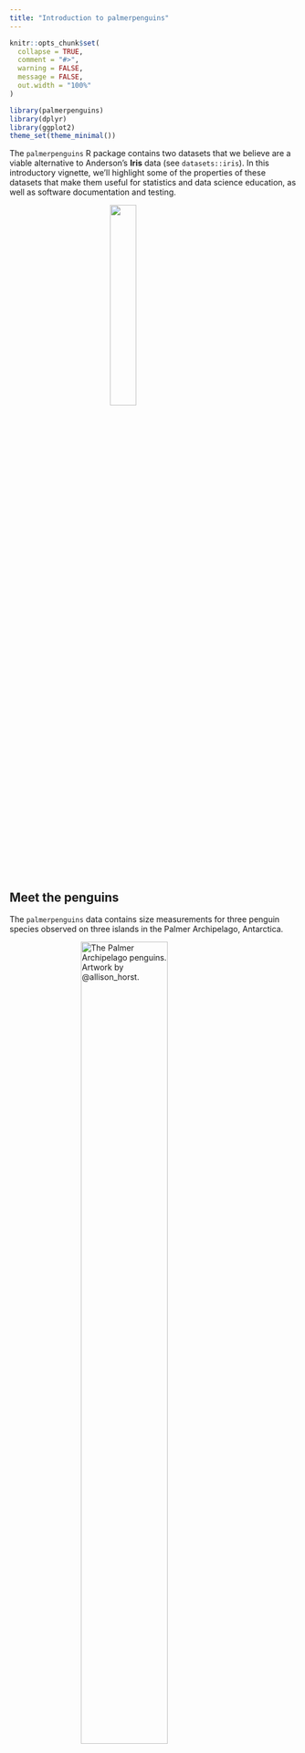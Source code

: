 ```yaml
---
title: "Introduction to palmerpenguins"
---
```


```r
knitr::opts_chunk$set(
  collapse = TRUE,
  comment = "#>",
  warning = FALSE,
  message = FALSE,
  out.width = "100%"
)
```


```r
library(palmerpenguins)
library(dplyr)
library(ggplot2)
theme_set(theme_minimal())
```

The `palmerpenguins` R package contains two datasets that we believe are a viable alternative to Anderson's **Iris** data (see `datasets::iris`). In this introductory vignette, we'll highlight some of the properties of these datasets that make them useful for statistics and data science education, as well as software documentation and testing.


<img src="../fig/palmerpenguins.png" width=30% style="display:block; margin-left: auto; margin-right: auto;">


## Meet the penguins

The  `palmerpenguins` data contains size measurements for three penguin species observed on three islands in the Palmer Archipelago, Antarctica. 

<figure>
  <img src="../fig/lter_penguins.png" alt="The Palmer Archipelago penguins. Artwork by @allison_horst." width=60% style="display:block; margin-left: auto; margin-right: auto;">
  <figcaption>The Palmer Archipelago penguins. Artwork by @allison_horst.</figcaption>
</figure>

\
**Aside:** That's right, developers -- [Gentoo Linux is named after penguins](https://wiki.gentoo.org/wiki/FAQ)!

These data were collected from 2007 - 2009 by Dr. Kristen Gorman with the [Palmer Station Long Term Ecological Research Program](https://pal.lternet.edu/), part of the [US Long Term Ecological Research Network](https://lternet.edu/). The data were imported directly from the [Environmental Data Initiative](https://environmentaldatainitiative.org/) (EDI) Data Portal, and are available for use by CC0 license ("No Rights Reserved") in accordance with the [Palmer Station Data Policy](https://pal.lternet.edu/data/policies). 

## Installation

You can install the released version of palmerpenguins from [CRAN](https://CRAN.R-project.org) with:

``` r
install.packages("palmerpenguins")
```

Or install the development version from [GitHub](https://github.com/) with:

```r
# install.packages("remotes")
remotes::install_github("allisonhorst/palmerpenguins")
```

## The **palmerpenguins** package

This package contains two datasets:

1. Here, we'll focus on a curated subset of the raw data in the package named `penguins`, which can serve as an out-of-the-box alternative to `datasets::iris`.

1. The raw data, accessed from the [Environmental Data Initiative](https://edirepository.org) (see full data citations below), is also available as `palmerpenguins::penguins_raw`.

The curated `palmerpenguins::penguins` dataset contains `r ncol(penguins)` variables (n = `r nrow(penguins)` penguins). You can read more about the variables by typing `?penguins`.

```r
glimpse(penguins)
```

The `palmerpenguins::penguins` data contains `r sum(complete.cases(penguins))` complete cases, with `r sum(is.na(penguins))` missing values.



## Highlights

We don't want to ruin all the fun exploration, visualization, and potential analyses, so below are just a few examples to get you quickly waddling along with *penguins*. You can check out more in `vignette("examples")`.

```r

```

### Exploring factors

The `penguins` data has three factor variables:

```r
penguins %>%
  dplyr::select(where(is.factor)) %>% 
  glimpse()
```


```r
# Count penguins for each species / island
penguins %>%
  count(species, island, .drop = FALSE)
```

```r
ggplot(penguins, aes(x = island, fill = species)) +
  geom_bar(alpha = 0.8) +
  scale_fill_manual(values = c("darkorange","purple","cyan4"), 
                    guide = FALSE) +
  theme_minimal() +
  facet_wrap(~species, ncol = 1) +
  coord_flip()
```

```r
# Count penguins for each species / sex
penguins %>%
  count(species, sex, .drop = FALSE)
```

```r
ggplot(penguins, aes(x = sex, fill = species)) +
  geom_bar(alpha = 0.8) +
  scale_fill_manual(values = c("darkorange","purple","cyan4"), 
                    guide = FALSE) +
  theme_minimal() +
  facet_wrap(~species, ncol = 1) +
  coord_flip()
```


### Exploring scatterplots

The `penguins` data also has four continuous variables, making six unique scatterplots possible! 

```r
penguins %>%
  dplyr::select(body_mass_g, ends_with("_mm")) %>% 
  glimpse()
```


```r
# Scatterplot example 1: penguin flipper length versus body mass
ggplot(data = penguins, aes(x = flipper_length_mm, y = body_mass_g)) +
  geom_point(aes(color = species, 
                 shape = species),
             size = 2) +
  scale_color_manual(values = c("darkorange","darkorchid","cyan4")) 

# Scatterplot example 2: penguin bill length versus bill depth
ggplot(data = penguins, aes(x = bill_length_mm, y = bill_depth_mm)) +
  geom_point(aes(color = species, 
                 shape = species),
             size = 2)  +
  scale_color_manual(values = c("darkorange","darkorchid","cyan4"))
```


You can add color and/or shape aesthetics in `ggplot2` to layer in factor levels like we did above. With three factor variables to work with, you can add another factor layer with facets, like the plot below.

```r
ggplot(penguins, aes(x = flipper_length_mm,
                     y = body_mass_g)) +
  geom_point(aes(color = sex)) +
  scale_color_manual(values = c("darkorange","cyan4"), 
                     na.translate = FALSE) +
  facet_wrap(~species)
```



### Exploring distributions

```r
# Jitter plot example: bill length by species
ggplot(data = penguins, aes(x = species, y = bill_length_mm)) +
  geom_jitter(aes(color = species),
              width = 0.1, 
              alpha = 0.7,
              show.legend = FALSE) +
  scale_color_manual(values = c("darkorange","darkorchid","cyan4"))

# Histogram example: flipper length by species
ggplot(data = penguins, aes(x = flipper_length_mm)) +
  geom_histogram(aes(fill = species), alpha = 0.5, position = "identity") +
  scale_fill_manual(values = c("darkorange","darkorchid","cyan4"))
```



## References

**Data originally published in:** 

+ Gorman KB, Williams TD, Fraser WR (2014). Ecological sexual dimorphism and environmental variability within a community of Antarctic penguins (genus *Pygoscelis*). PLoS ONE 9(3):e90081.  https://doi.org/10.1371/journal.pone.0090081

**Individual datasets:**

Individual data can be accessed directly via the [Environmental Data Initiative](https://environmentaldatainitiative.org/):

-   Palmer Station Antarctica LTER and K. Gorman, 2020. Structural size measurements and isotopic signatures of foraging among adult male and female Adélie penguins (*Pygoscelis adeliae*) nesting along the Palmer Archipelago near Palmer Station, 2007-2009 ver 5. Environmental Data Initiative. <https://doi.org/10.6073/pasta/98b16d7d563f265cb52372c8ca99e60f> (Accessed 2020-06-08).

-   Palmer Station Antarctica LTER and K. Gorman, 2020. Structural size measurements and isotopic signatures of foraging among adult male and female Gentoo penguin (*Pygoscelis papua*) nesting along the Palmer Archipelago near Palmer Station, 2007-2009 ver 5. Environmental Data Initiative. <https://doi.org/10.6073/pasta/7fca67fb28d56ee2ffa3d9370ebda689> (Accessed 2020-06-08).

-   Palmer Station Antarctica LTER and K. Gorman, 2020. Structural size measurements and isotopic signatures of foraging among adult male and female Chinstrap penguin (*Pygoscelis antarcticus*) nesting along the Palmer Archipelago near Palmer Station, 2007-2009 ver 6. Environmental Data Initiative. <https://doi.org/10.6073/pasta/c14dfcfada8ea13a17536e73eb6fbe9e> (Accessed 2020-06-08).






